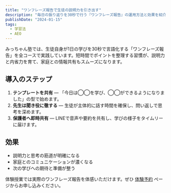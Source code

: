 ```yaml
---
title: "ワンフレーズ報告で生徒の説明力を引き出す"
description: "毎日の振り返りを30秒で行う『ワンフレーズ報告』の運用方法と効果を紹介します。"
publishDate: "2024-01-15"
tags:
  - 学習法
  - AEO
---
```


みっちゃん塾では、生徒自身が1日の学びを30秒で言語化する「ワンフレーズ報告」を全コースで実践しています。短時間でポイントを整理する習慣が、説明力と内省力を育て、家庭との情報共有もスムーズになります。

## 導入のステップ

1. **テンプレートを共有** — 「今日は◯◯を学び、◯◯ができるようになりました」の型で始めます。
2. **先生は聞き役に徹する** — 生徒が主体的に話す時間を確保し、問い返しで思考を深めます。
3. **保護者へ即時共有** — LINEで音声や要約を共有し、学びの様子をタイムリーに届けます。

## 効果

- 説明力と思考の筋道が明確になる
- 家庭とのコミュニケーションが濃くなる
- 次の学びへの期待と準備が整う

体験授業では実際のワンフレーズ報告を体感いただけます。ぜひ <a href="/reserve">体験予約</a> ページからお申し込みください。
